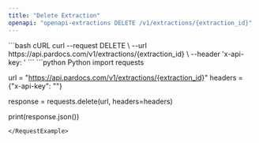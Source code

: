 ```yaml
---
title: "Delete Extraction"
openapi: "openapi-extractions DELETE /v1/extractions/{extraction_id}"
---
```


<RequestExample>
```bash cURL
curl --request DELETE \
  --url https://api.pardocs.com/v1/extractions/{extraction_id} \
  --header 'x-api-key: <api-key>'
```
```python Python
import requests

url = "https://api.pardocs.com/v1/extractions/{extraction_id}"
headers = {"x-api-key": "<api-key>"}

response = requests.delete(url, headers=headers)

print(response.json())
```
</RequestExample>
